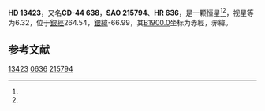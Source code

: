 {{Starbox begin
| name = HD 13423
}}
{{Starbox observe
| epoch = [[J2000.0|J2000.0]]
| constell = {{星座名待查}}<ref name=SIMBAD>{{cite web
 | url=http://simbad.u-strasbg.fr/simbad/sim-id?Ident=HR+636
 | title=Pulsating variable Star
 | publisher=Centre de Données astronomiques de Strasbourg
 | work=SIMBAD
 | accessdate=2012-07-13
 | archive-date=2020-02-03
 | archive-url=https://web.archive.org/web/20200203150728/http://simbad.u-strasbg.fr/simbad/sim-id?Ident=HR+636
 }}</ref><ref name=DATA>{{cite web
 | url=http://vizier.u-strasbg.fr/viz-bin/VizieR-5?-out.add=.&-source=5050&-corr=PK=HR&-out.max=9999&HR=636
 | title=VizieR Detailed Page
 | accessdate=2012-07-13
 | archive-date=2016-03-05
 | archive-url=https://web.archive.org/web/20160305052749/http://vizier.u-strasbg.fr/viz-bin/VizieR-5?-out.add=.&-source=5050&-corr=PK=HR&-out.max=9999&HR=636
 | dead-url=no
 }}</ref>
| 星官 = 
| ra = {{RA|2|10|4.9}}<ref name=SIMBAD /><ref name=DATA />
| dec = {{DEC|-43|48|56}}<ref name=SIMBAD /><ref name=DATA />
| appmag_v = 6.32<ref name=SIMBAD /><ref name=DATA />
}}
{{Starbox character
| class = G8III<ref name=SIMBAD /><ref name=DATA />
| b-v = 0.9<ref name=SIMBAD /><ref name=DATA />
| u-b = <ref name=SIMBAD /><ref name=DATA />
| r-i = <ref name=SIMBAD /><ref name=DATA />
| variable = 
}}
{{Starbox astrometry
| radial_v = 
| prop_mo_ra = 41
| parallax = 
| p_error = 
}}
{{Starbox catalog
| names =CD-44 638，[[SAO星表|SAO]] 215794，[[HD星表|HD]] 13423，[[HR星表|HR]] 636}}
{{Starbox reference |Simbad=HR+636}}
{{Starbox end}}

'''HD 13423'''，又名'''CD-44 638'''，'''SAO 215794'''、'''HR 636'''，是一颗恒星<ref name=SIMBAD /><ref name=DATA />，视星等为6.32，位于[[銀道座標系|銀經]]264.54，[[銀道座標系|銀緯]]-66.99，其[[B1900.0|B1900.0]]坐标为赤經{{RA|2|6|5.5}}，赤緯{{DEC|-44|-66.99|15}}。

== 参考文献 ==
{{reflist}}

{{star-stub}}

[[Category:HD和HDE天體|13423]]
[[Category:HR天體|0636]]
[[Category:SAO天體|215794]]